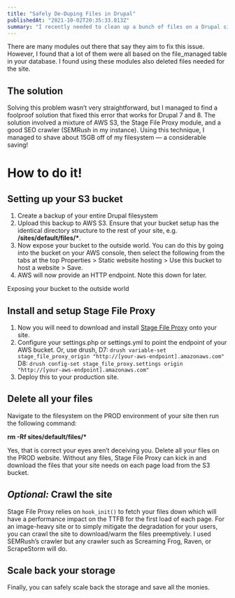 ```yaml
---
title: "Safely De-Duping Files in Drupal"
publishedAt: "2021-10-02T20:35:33.813Z"
summary: "I recently needed to clean up a bunch of files on a Drupal site. As a website grows and evolves, the file system can become a bit unruly. As editors upload various versions of the same image and…"
---
```


There are many modules out there that say they aim to fix this issue. However, I found that a lot of them were all based on the file_managed table in your database. I found using these modules also deleted files needed for the site.

## The solution

Solving this problem wasn’t very straightforward, but I managed to find a foolproof solution that fixed this error that works for Drupal 7 and 8. The solution involved a mixture of AWS S3, the Stage File Proxy module, and a good SEO crawler (SEMRush in my instance). Using this technique, I managed to shave about 15GB off of my filesystem — a considerable saving!

# How to do it!

## Setting up your S3 bucket

1.  Create a backup of your entire Drupal filesystem
2.  Upload this backup to AWS S3. Ensure that your bucket setup has the identical directory structure to the rest of your site, e.g. **/sites/default/files/\***.
3.  Now expose your bucket to the outside world. You can do this by going into the bucket on your AWS console, then select the following from the tabs at the top Properties > Static website hosting > Use this bucket to host a website > Save.
4.  AWS will now provide an HTTP endpoint. Note this down for later.

Exposing your bucket to the outside world

## Install and setup Stage File Proxy

1.  Now you will need to download and install [Stage File Proxy](https://www.drupal.org/project/stage_file_proxy) onto your site.
2.  Configure your settings.php or settings.yml to point the endpoint of your AWS bucket. Or, use drush, D7: `drush variable-set stage_file_proxy_origin "http://[your-aws-endpoint].amazonaws.com"` D8: `drush config-set stage_file_proxy.settings origin "http://[your-aws-endpoint].amazonaws.com"`
3.  Deploy this to your production site.

## Delete all your files

Navigate to the filesystem on the PROD environment of your site then run the following command:

**rm -Rf sites/default/files/\***

Yes, that is correct your eyes aren’t deceiving you. Delete all your files on the PROD website. Without any files, Stage File Proxy can kick in and download the files that your site needs on each page load from the S3 bucket.

## _Optional:_ Crawl the site

Stage File Proxy relies on `hook_init()` to fetch your files down which will have a performance impact on the TTFB for the first load of each page. For an image-heavy site or to simply mitigate the degradation for your users, you can crawl the site to download/warm the files preemptively. I used SEMRush’s crawler but any crawler such as Screaming Frog, Raven, or ScrapeStorm will do.

## Scale back your storage

Finally, you can safely scale back the storage and save all the monies.
